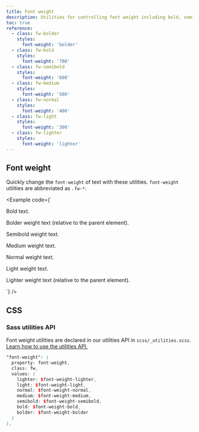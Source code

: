 ```yaml
---
title: Font weight
description: Utilities for controlling font weight including bold, semibold, medium, normal, and light weights.
toc: true
reference:
  - class: fw-bolder
    styles:
      font-weight: 'bolder'
  - class: fw-bold
    styles:
      font-weight: '700'
  - class: fw-semibold
    styles:
      font-weight: '600'
  - class: fw-medium
    styles:
      font-weight: '500'
  - class: fw-normal
    styles:
      font-weight: '400'
  - class: fw-light
    styles:
      font-weight: '300'
  - class: fw-lighter
    styles:
      font-weight: 'lighter'
---
```



## Font weight

Quickly change the `font-weight` of text with these utilities. `font-weight` utilities are abbreviated as `.fw-*`.

<Example code={`<p class="fw-bold">Bold text.</p>
<p class="fw-bolder">Bolder weight text (relative to the parent element).</p>
<p class="fw-semibold">Semibold weight text.</p>
<p class="fw-medium">Medium weight text.</p>
<p class="fw-normal">Normal weight text.</p>
<p class="fw-light">Light weight text.</p>
<p class="fw-lighter">Lighter weight text (relative to the parent element).</p>`} />

## CSS

### Sass utilities API

Font weight utilities are declared in our utilities API in `scss/_utilities.scss`. [Learn how to use the utilities API.]([[docsref:/utilities/api#using-the-api]])

```scss
"font-weight": (
  property: font-weight,
  class: fw,
  values: (
    lighter: $font-weight-lighter,
    light: $font-weight-light,
    normal: $font-weight-normal,
    medium: $font-weight-medium,
    semibold: $font-weight-semibold,
    bold: $font-weight-bold,
    bolder: $font-weight-bolder
  )
),
```
